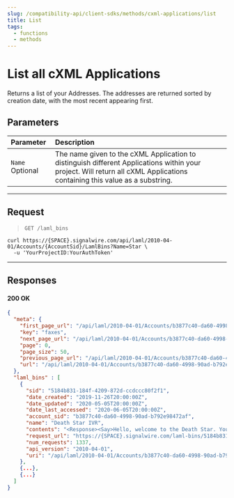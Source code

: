 ```yaml
---
slug: /compatibility-api/client-sdks/methods/cxml-applications/list
title: List
tags:
  - functions
  - methods
---
```



# List all cXML Applications

Returns a list of your Addresses. 
The addresses are returned sorted by creation date, with the most recent appearing first.

<LamlAdmonition />

## Parameters

| Parameter                                         | Description                                                                                                                                               |
| :------------------------------------------------ | :-------------------------------------------------------------------------------------------------------------------------------------------------------- |
| `Name` <span className="optional-arg">Optional</span> | The name given to the cXML Application to distinguish different Applications within your project. Will return all cXML Applications containing this value as a substring. |

---

## Request

> `GET /laml_bins`

<Tabs groupId="compatibility-sdks">

<TabItem value="shell" label="cURL">

```shell
curl https://{SPACE}.signalwire.com/api/laml/2010-04-01/Accounts/{AccountSid}/LamlBins?Name=Star \
  -u 'YourProjectID:YourAuthToken'
```

</TabItem>

</Tabs>

---

## Responses

<h4><span class="badge badge--success">200</span> OK</h4>

```json
{
  "meta": {
    "first_page_url": "/api/laml/2010-04-01/Accounts/b3877c40-da60-4998-90ad-b792e98472ac/LamlBins?PageSize=50&Page=0",
    "key": "faxes",
    "next_page_url": "/api/laml/2010-04-01/Accounts/b3877c40-da60-4998-90ad-b792e98472ac/LamlBins?PageSize=50&Page=1",
    "page": 0,
    "page_size": 50,
    "previous_page_url": "/api/laml/2010-04-01/Accounts/b3877c40-da60-4998-90ad-b792e98472ac/LamlBins?PageSize=50&Page=0",
    "url": "/api/laml/2010-04-01/Accounts/b3877c40-da60-4998-90ad-b792e98472ac/LamlBins?PageSize=50&Page=0"
  },
  "laml_bins" : [
    {
      "sid": "5184b831-184f-4209-872d-ccdccc80f2f1",
      "date_created": "2019-11-26T20:00:00Z",
      "date_updated": "2020-05-05T20:00:00Z",
      "date_last_accessed": "2020-06-05T20:00:00Z",
      "account_sid": "b3877c40-da60-4998-90ad-b792e98472af",
      "name": "Death Star IVR",
      "contents": "<Response><Say>Hello, welcome to the Death Star. Your call is very important to us.</Say><Hangup /></Response>",
      "request_url": "https://{SPACE}.signalwire.com/laml-bins/5184b831-184f-4209-872d-ccdccc80f2f1",
      "num_requests": 1337,
      "api_version": "2010-04-01",
      "uri": "/api/laml/2010-04-01/Accounts/b3877c40-da60-4998-90ad-b792e98472af/LamlBins/5184b831-184f-4209-872d-ccdccc80f2f1",
    },
    {...},
    {...}
  ]
}
```
